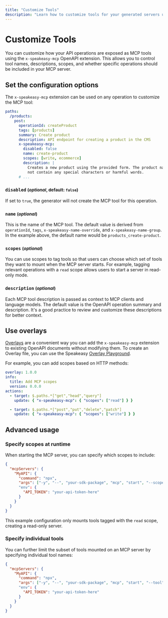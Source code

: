 ```yaml
---
title: "Customize Tools"
description: "Learn how to customize tools for your generated servers using the x-speakeasy-mcp OpenAPI extension"
---
```



# Customize Tools

You can customize how your API operations are exposed as MCP tools using the `x-speakeasy-mcp` OpenAPI extension. This allows you to control tool names, descriptions, scopes, and whether specific operations should be included in your MCP server.

## Set the configuration options

The `x-speakeasy-mcp` extension can be used on any operation to customize the MCP tool:

```yaml openapi.yaml
paths:
  /products:
    post:
      operationId: createProduct
      tags: [products]
      summary: Create product
      description: API endpoint for creating a product in the CMS
      x-speakeasy-mcp:
        disabled: false
        name: create-product
        scopes: [write, ecommerce]
        description: |
          Creates a new product using the provided form. The product name should
          not contain any special characters or harmful words.
      # ...
```

### `disabled` <small>(_optional_, default: `false`)</small>

If set to `true`, the generator will not create the MCP tool for this operation.

### `name` <small>(_optional_)</small>

This is the name of the MCP tool. The default value is derived from `operationId`, `tags`, `x-speakeasy-name-override`, and `x-speakeasy-name-group`. In the example above, the default name would be `products_create-product`.

### `scopes` <small>(_optional_)</small>

You can use scopes to tag tools so that users can choose which set of tools they want to mount when the MCP server starts. For example, tagging relevant operations with a `read` scope allows users to start a server in read-only mode.

### `description` <small>(_optional_)</small>

Each MCP tool description is passed as context to MCP clients and language models. The default value is the OpenAPI operation summary and description. It's a good practice to review and customize these descriptions for better context.

## Use overlays

[Overlays](/openapi/overlays) are a convenient way you can add the `x-speakeasy-mcp` extension to existing OpenAPI documents without modifying them. To create an Overlay file, you can use the Speakeasy [Overlay Playground](https://overlay.speakeasy.com/).

For example, you can add scopes based on HTTP methods:

```yaml overlay.yaml
overlay: 1.0.0
info:
  title: Add MCP scopes
  version: 0.0.0
actions:
  - target: $.paths.*["get","head","query"]
    update: { "x-speakeasy-mcp": { "scopes": ["read"] } }

  - target: $.paths.*["post","put","delete","patch"]
    update: { "x-speakeasy-mcp": { "scopes": ["write"] } }
```

## Advanced usage

### Specify scopes at runtime

When starting the MCP server, you can specify which scopes to include:

```json
{
  "mcpServers": {
    "MyAPI": {
      "command": "npx",
      "args": ["-y", "--", "your-sdk-package", "mcp", "start", "--scope", "read"]
      "env": {
        "API_TOKEN": "your-api-token-here"
      }
    }
  }
}
```

This example configuration only mounts tools tagged with the `read` scope, creating a read-only server.

### Specify individual tools

You can further limit the subset of tools mounted on an MCP server by specifying individual tool names:

```json
{
  "mcpServers": {
    "MyAPI": {
      "command": "npx",
      "args": ["-y", "--", "your-sdk-package", "mcp", "start", "--tool", "my_tool_1", "--tool", "my_tool_2"]
      "env": {
        "API_TOKEN": "your-api-token-here"
      }
    }
  }
}
```
